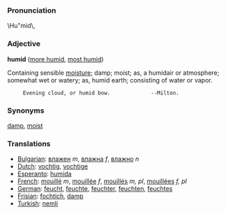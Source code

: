 ===Pronunciation===
\Hu"mid\,

===Adjective===

'''humid''' ([[more humid]], [[most humid]])

Containing sensible [[moisture]]; damp; moist; as, a humidair or atmosphere; somewhat wet or watery; as, humid earth; consisting of water or vapor.

      Evening cloud, or humid bow.             --Milton.

===Synonyms===
[[damp]], [[moist]]
===Translations===
*[[Bulgarian]]: [[влажен]] ''m'', [[влажна]] ''f'', [[влажно]] ''n''
*[[Dutch]]: [[vochtig]], [[vochtige]]
*[[Esperanto]]: [[humida]]
*[[French]]: [[mouillé]] ''m'', [[mouillée]] ''f'', [[mouillés]] ''m, pl'', [[mouillées]] ''f, pl''
*[[German]]: [[feucht]], [[feuchte]], [[feuchter]], [[feuchten]], [[feuchtes]]
*[[Frisian]]: [[fochtich]], [[damp]]
*[[Turkish]]: [[nemli]]